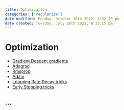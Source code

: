 ```yaml
---
title: Optimization
categories: ['regularize']
date modified: Monday, October 10th 2022, 2:02:20 pm
date created: Tuesday, July 26th 2022, 8:33:15 pm
---
```


# Optimization
- [Gradient Descent gradients](Gradient%20Descent%20gradients.qmd)
- [Adagrad](Adagrad.qmd)
- [Rmsprop](Rmsprop.qmd)
- [Adam](Adam.qmd)
- [Learning Rate Decay tricks](Learning%20Rate%20Decay%20tricks.qmd)
- [Early Stopping tricks](Early%20Stopping%20tricks.qmd)

## …



